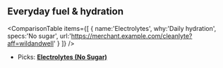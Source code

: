 <Disclosure />

## Everyday fuel & hydration

<ComparisonTable
  items={[
    { name:'Electrolytes', why:'Daily hydration', specs:'No sugar', url:'https://merchant.example.com/cleanlyte?aff=wildandwell' }
  ]}
/>

- Picks: **[Electrolytes (No Sugar)](/guides/electrolytes-no-sugar)**

